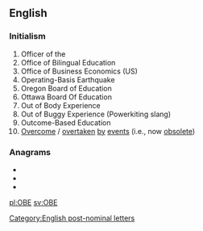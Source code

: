 {{also|obe|obe-}}
==English==

===Initialism===
{{rfc-header|Initialism}}
{{head|en|initialism}}

# Officer of the {{w|Order of the British Empire}}
# Office of Bilingual Education
# Office of Business Economics (US)
# Operating-Basis Earthquake
# Oregon Board of Education
# Ottawa Board Of Education
# Out of Body Experience
# Out of Buggy Experience (Powerkiting slang)
# Outcome-Based Education
# [[overcome|Overcome]] / [[overtaken]] [[by]] [[events]] (i.e., now [[obsolete]])

===Anagrams===
* {{l|en|BOE}}
* {{l|en|EOB}}
* {{l|en|OEB}}

[[pl:OBE]]
[[sv:OBE]]


[[Category:English post-nominal letters]]